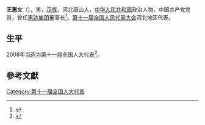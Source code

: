 {{Otheruses|other=名为王惠文的其他人物|王應豸}}

'''王惠文'''（{{bd|1943年||}}），男，[[汉族|汉族]]，河北唐山人，[[中华人民共和国|中华人民共和国]]政治人物，中国共产党党员，曾任[[惠达集团|惠达集团]]董事长<ref>{{cite news|title=干实业当代表都要坚持不懈记十一届全国人大代表王惠文|url=http://www.legaldaily.com.cn/bm/content/2011-02/22/content_2479315.htm?node=20731|accessdate=2014-01-06|newspaper=法制网|archive-date=2014-01-06|archive-url=https://web.archive.org/web/20140106055033/http://www.legaldaily.com.cn/bm/content/2011-02/22/content_2479315.htm?node=20731|dead-url=no}}</ref>，[[第十一届全国人民代表大会|第十一届全国人民代表大会]]河北地区代表。

== 生平 ==
2008年当选为第十一届全国人大代表<ref>{{cite news|title=全国人大代表信息-王惠文|url= http://210.82.31.1:8084/delegate/viewDelegate.action?dbid=110123|accessdate=2013-04-05|newspaper=全国人大网}}</ref>。

==參考文獻==
{{reflist}}

{{Authority control}}

{{DEFAULTSORT:}}
[[Category:第十一届全国人大代表|Category:第十一届全国人大代表]]